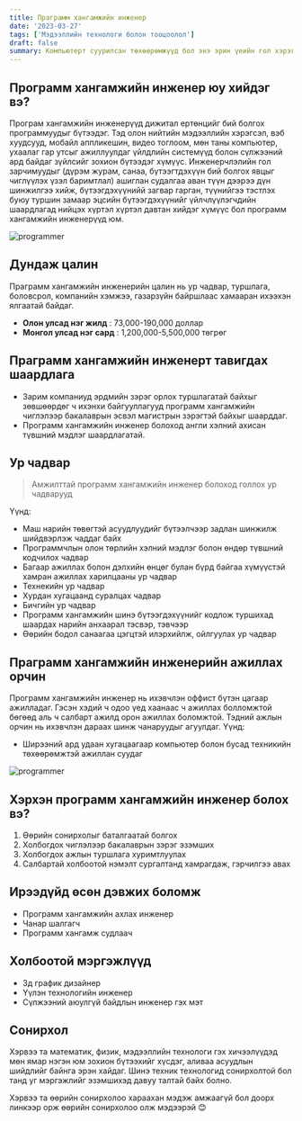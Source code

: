 ```yaml
---
title: Праграмм хангамжийн инженер
date: '2023-03-27'
tags: ['Мэдээллийн технологи болон тооцоолол']
draft: false
summary: Компьютерт суурилсан төхөөрөмжүүд бол энэ эрин үеийн гол хэрэгсэл юм. Праграмм хангамжийн инженерүүд код бичих замаар тоног төхөөрөмж болон хэрэглэгчийн хооронд холбоо бий болгон төхөөрөмжийг амь оруулдаг.
---
```


## Программ хангамжийн инженер юу хийдэг вэ?

Програм хангамжийн инженерүүд дижитал ертөнцийг бий болгох программуудыг бүтээдэг. Тэд олон нийтийн мэдээллийн хэрэгсэл, вэб хуудсууд, мобайл аппликешин, видео тоглоом, мөн таны компьютер, ухаалаг гар утсыг ажиллуулдаг үйлдлийн системүүд болон сүлжээний ард байдаг зүйлсийг зохион бүтээдэг хүмүүс. Инженерчлэлийн гол зарчимуудыг (дүрэм журам, санаа, бүтээгтдэхүүн бий болгох явцыг чиглүүлэх үзэл баримтлал) ашиглан судалгаа аван түүн дээрээ дүн шинжилгээ хийж, бүтээгдэхүүнийй загвар гарган, түүнийгээ тэстлэх буюу туршин замаар эцсийн бүтээгдэхүүнийг үйлчлүүлэгчдийн шаардлагад нийцэх хүртэл хүртэл давтан хийдэг хүмүүс бол программ хангамжийн инженерүүд юм.

![programmer](https://res.cloudinary.com/highereducation/images/w_1024,h_683,c_scale/f_auto,q_auto/v1659634209/BestColleges.com/BC_Bootcamps_Resources_How-to-Decide-If-Coding-is-Right-for-Me_3.7.22_FTR_24718e35be/BC_Bootcamps_Resources_How-to-Decide-If-Coding-is-Right-for-Me_3.7.22_FTR-1024x683.jpg)

## Дундаж цалин

Праграмм хангамжийн инженерийн цалин нь ур чадвар, туршлага, боловсрол, компанийн хэмжээ, газарзүйн байршлаас хамааран ихээхэн ялгаатай байдаг.

- **Олон улсад нэг жилд** : 73,000-190,000 доллар
- **Монгол улсад нэг сард** : 1,200,000-5,500,000 төгрөг

## Праграмм хангамжийн инженерт тавигдах шаардлага

- Зарим компаниуд эрдмийн зэрэг орлох туршлагатай байхыг зөвшөөрдөг ч ихэнхи байгууллагууд программ хангамжийн чиглэлээр бакалаврын эсвэл магистрын зэрэгтэй байхыг шаарддаг.
- Программ хангамжийн инженер болоход англи хэлний ахисан түвшний мэдлэг шаардлагатай.

## Ур чадвар

> Амжилттай программ хангамжийн инженер болоход голлох ур чадварууд

Үүнд:

- Маш нарийн төвөгтэй асуудлуудийг бүтээлчээр задлан шинжилж шийдвэрлэж чаддаг байх
- Программчлын олон төрлийн хэлний мэдлэг болон өндөр түвшний кодчилох чадвар
- Багаар ажиллах болон дэлхийн өнцөг булан бүрд байгаа хүмүүстэй хамран ажиллах харилцааны ур чадвар
- Технекийн ур чадвар
- Хурдан хугацаанд суралцах чадвар
- Бичгийн ур чадвар
- Программ хангамжийн шинэ бүтээгдэхүүнийг кодлож туршихад шаардах нарийн анхаарал тэсвэр, тэвчээр
- Өөрийн бодол санаагаа цэгцтэй илэрхийлж, ойлгуулах ур чадвар

## Праграмм хангамжийн инженерийн ажиллах орчин

Программ хангамжийн инженер нь ихэвчлэн оффист бүтэн цагаар ажилладаг. Гэсэн хэдий ч одоо үед хаанаас ч ажиллах болломжтой бөгөөд аль ч салбарт ажилд орон ажиллах боломжтой. Тэдний ажлын орчин нь ихэвчлэн дараах шинж чанаруудыг агуулдаг. Үүнд:

- Ширээний ард удаан хугацаагаар компьютер болон бусад техникийн төхөөрөмжтэй ажиллан суудаг

![programmer](https://img.freepik.com/premium-photo/software-developer-checking-calendar-tablet-computer-when-planning-work-programming-code-big-project_274689-19251.jpg)

## Хэрхэн программ хангамжийн инженер болох вэ?

1. Өөрийн сонирхолыг баталгаатай болгох
2. Холбогдох чиглэлээр бакалаврын зэрэг эзэмших
3. Холбогдох ажлын туршлага хуримтлуулах
4. Салбартай холбоотой нэмэлт сургалтанд хамрагдаж, гэрчилгээ авах

## Ирээдүйд өсөн дэвжих боломж

- Программ хангамжийн ахлах инженер
- Чанар шалгагч
- Программ хангамж судлаач

## Холбоотой мэргэжлүүд

- 3д график дизайнер
- Үүлэн технологийн инженер
- Сүлжээний аюулгүй байдлын инженер гэх мэт

## Сонирхол

Хэрвээ та математик, физик, мэдээллийн технологи гэх хичээлүүдэд мөн ямар нэгэн юм зохион бүтээхийг хүсдэг, аливаа асуудлын шийдлийг байнга эрэн хайдаг. Шинэ техник технологид сонирхолтой бол танд уг мэргэжлийг эзэмшихэд давуу талтай байх болно.

Хэрвээ та өөрийн сонирхолоо хараахан мэдэж амжаагүй бол доорх линкээр орж өөрийн сонирхолоо олж мэдээрэй 😊
